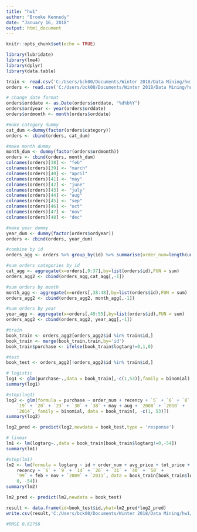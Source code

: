```yaml
---
title: "hw1"
author: "Brooke Kennedy"
date: "January 16, 2018"
output: html_document
---
```


```r
knitr::opts_chunk$set(echo = TRUE)
```

```r
library(lubridate)
library(lme4)
library(dplyr)
library(data.table)

train <- read.csv('C:/Users/bck00/Documents/Winter 2018/Data Mining/hw1/booktrain.csv')
orders <- read.csv('C:/Users/bck00/Documents/Winter 2018/Data Mining/hw1/orders.csv')
```

```r
# change date format
orders$orddate <- as.Date(orders$orddate, "%d%b%Y")
orders$ordyear <- year(orders$orddate)
orders$ordmonth <- month(orders$orddate)

#make category dummy
cat_dum <-dummy(factor(orders$category))
orders <- cbind(orders, cat_dum)

#make month dummy
month_dum <- dummy(factor(orders$ordmonth))
orders <- cbind(orders, month_dum)
colnames(orders)[38] <- "feb"
colnames(orders)[39] <- "march"
colnames(orders)[40] <- "april"
colnames(orders)[41] <- "may"
colnames(orders)[42] <- "june"
colnames(orders)[43] <- "july"
colnames(orders)[44] <- "aug"
colnames(orders)[45] <- "sep"
colnames(orders)[46] <- "oct"
colnames(orders)[47] <- "nov"
colnames(orders)[48] <- "dec"

#make year dummy
year_dum <- dummy(factor(orders$ordyear))
orders <- cbind(orders, year_dum)

#combine by id
orders_agg <- orders %>% group_by(id) %>% summarise(order_num=length(unique(factor(ordnum))),avg_price=mean(price),tot_price=sum(price),recency=min(as.Date('2014-08-01')-orddate))

#sum orders categories by id
cat_agg <- aggregate(x=orders[,9:37],by=list(orders$id),FUN = sum)
orders_agg2 <- cbind(orders_agg,cat_agg[,-1])

#sum orders by month
month_agg <- aggregate(x=orders[,38:48],by=list(orders$id),FUN = sum)
orders_agg2 <- cbind(orders_agg2, month_agg[,-1])

#sum orders by year
year_agg <- aggregate(x=orders[,49:55],by=list(orders$id),FUN = sum)
orders_agg2 <- cbind(orders_agg2, year_agg[,-1])

#train
book_train <- orders_agg2[orders_agg2$id %in% train$id,]
book_train <- merge(book_train,train,by='id')
book_train$purchase <- ifelse(book_train$logtarg!=0,1,0)

#test
book_test <- orders_agg2[!orders_agg2$id %in% train$id,]
```

```r
# logistic 
log1 <- glm(purchase~.,data = book_train[,-c(1,53)],family = binomial)
summary(log1)

#step(log1)
log2 <- glm(formula = purchase ~ order_num + recency + `5` + `6` + `8` + 
    `19` + `20` + `23` + `30` + `38` + may + aug + `2008` + `2010` + 
    `2014`, family = binomial, data = book_train[, -c(1, 53)])
summary(log2)

log2_pred <- predict(log2,newdata = book_test,type = 'response')

# linear
lm1 <- lm(logtarg~.,data = book_train[book_train$logtarg!=0,-54])
summary(lm1)

#step(lm1)
lm2 <- lm(formula = logtarg ~ id + order_num + avg_price + tot_price + 
    recency + `6` + `9` + `14` + `26` + `31` + `40` + `50` + 
    `99` + feb + nov + `2009` + `2011`, data = book_train[book_train$logtarg != 
    0, -54])
summary(lm2)

lm2_pred <- predict(lm2,newdata = book_test)

result <- data.frame(id=book_test$id,yhat=lm2_pred*log2_pred)
write.csv(result,'C:/Users/bck00/Documents/Winter 2018/Data Mining/hw1/results.csv',row.names = FALSE)

#RMSE 0.62756

```
